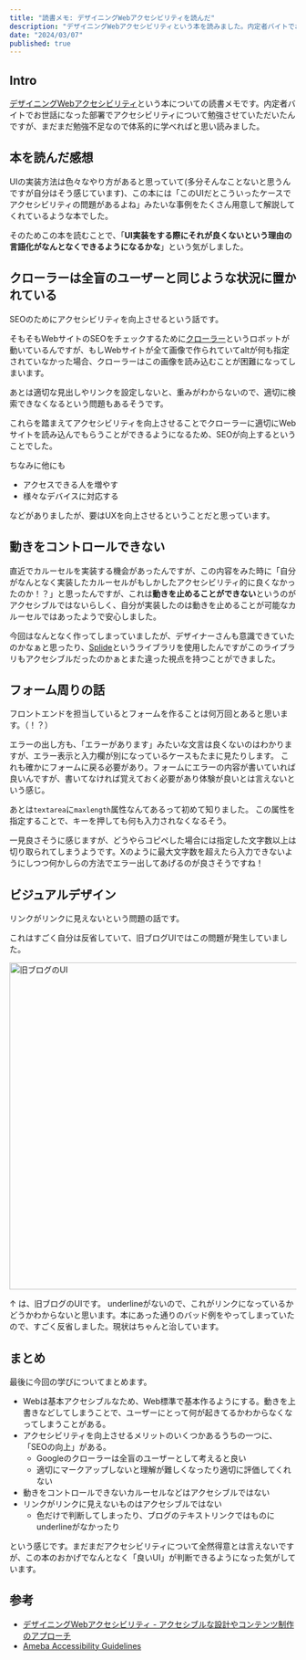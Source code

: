 ```yaml
---
title: "読書メモ: デザイニングWebアクセシビリティを読んだ"
description: "デザイニングWebアクセシビリティという本を読みました。内定者バイトでお世話になった部署でアクセシビリティについて勉強させていただいたんですが、まだまだ勉強不足なので体系的に学びために読みました。"
date: "2024/03/07"
published: true
---
```


## Intro

[デザイニングWebアクセシビリティ](https://www.amazon.co.jp/%E3%83%87%E3%82%B6%E3%82%A4%E3%83%8B%E3%83%B3%E3%82%B0Web%E3%82%A2%E3%82%AF%E3%82%BB%E3%82%B7%E3%83%93%E3%83%AA%E3%83%86%E3%82%A3-%E3%82%A2%E3%82%AF%E3%82%BB%E3%82%B7%E3%83%96%E3%83%AB%E3%81%AA%E8%A8%AD%E8%A8%88%E3%82%84%E3%82%B3%E3%83%B3%E3%83%86%E3%83%B3%E3%83%84%E5%88%B6%E4%BD%9C%E3%81%AE%E3%82%A2%E3%83%97%E3%83%AD%E3%83%BC%E3%83%81-%E5%A4%AA%E7%94%B0%E8%89%AF%E5%85%B8/dp/4862462650/ref=sr_1_1?crid=AJ5NHJT3RTEM&dib=eyJ2IjoiMSJ9.SkIHBl2infKGoAuNg4xpUN_NLeMBTJODQt3t-RBmsiaySYXHjg1jeMrt1yUjDuQQtpPKFAO1HV4o_-DH0gr2TMiOzIWdzrsoij-nMoLOPZti23FPT0ARN-ZYg0u6uZqr39QYrkFVOaHWoexkn16_jJh4eXQd4Ycr1PZkmSbUCj7JlHD2TDzzfuY7pBhOXk__8KDSpMIHTvcZKKY546TWTenPyWumo3DO_m-hKCkJX2RQiAebaFSm8yrmSmZxlIVipcmi_UauZrJz0_EVxo5bm9UiQiKI-y02poRjUfJLksQ.gRwaMb7uHmbERKAwkxA2d-o2HHFZI9uMfgwUEeXPFm8&dib_tag=se&keywords=%E3%83%87%E3%82%B6%E3%82%A4%E3%83%8B%E3%83%B3%E3%82%B0web%E3%82%A2%E3%82%AF%E3%82%BB%E3%82%B7%E3%83%93%E3%83%AA%E3%83%86%E3%82%A3&qid=1709855720&sprefix=%E3%83%87%E3%82%B6%E3%82%A4%E3%83%8B%E3%83%B3%E3%82%B0we%2Caps%2C174&sr=8-1)という本についての読書メモです。内定者バイトでお世話になった部署でアクセシビリティについて勉強させていただいたんですが、まだまだ勉強不足なので体系的に学べればと思い読みました。


## 本を読んだ感想

UIの実装方法は色々なやり方があると思っていて(多分そんなことないと思うんですが自分はそう感じています)、この本には「このUIだとこういったケースでアクセシビリティの問題があるよね」みたいな事例をたくさん用意して解説してくれているような本でした。

そのためこの本を読むことで、「**UI実装をする際にそれが良くないという理由の言語化がなんとなくできるようになるかな**」という気がしました。

## クローラーは全盲のユーザーと同じような状況に置かれている

SEOのためにアクセシビリティを向上させるという話です。

そもそもWebサイトのSEOをチェックするために[クローラー](https://www.seoclarity.net/resources/knowledgebase/what-is-a-site-crawler)というロボットが動いているんですが、もしWebサイトが全て画像で作られていてaltが何も指定されていなかった場合、クローラーはこの画像を読み込むことが困難になってしまいます。

あとは適切な見出しやリンクを設定しないと、重みがわからないので、適切に検索できなくなるという問題もあるそうです。

これらを踏まえてアクセシビリティを向上させることでクローラーに適切にWebサイトを読み込んでもらうことができるようになるため、SEOが向上するということでした。

ちなみに他にも

- アクセスできる人を増やす
- 様々なデバイスに対応する

などがありましたが、要はUXを向上させるということだと思っています。

## 動きをコントロールできない

直近でカルーセルを実装する機会があったんですが、この内容をみた時に「自分がなんとなく実装したカルーセルがもしかしたアクセシビリティ的に良くなかったのか！？」と思ったんですが、これは**動きを止めることができない**というのがアクセシブルではないらしく、自分が実装したのは動きを止めることが可能なカルーセルではあったようで安心しました。

今回はなんとなく作ってしまっていましたが、デザイナーさんも意識できていたのかなぁと思ったり、[Splide](https://splidejs.com/)というライブラリを使用したんですがこのライブラリもアクセシブルだったのかぁとまた違った視点を持つことができました。

## フォーム周りの話

フロントエンドを担当しているとフォームを作ることは何万回とあると思います。（！？）

エラーの出し方も、「エラーがあります」みたいな文言は良くないのはわかりますが、エラー表示と入力欄が別になっているケースもたまに見たりします。
これも確かにフォームに戻る必要があり。フォームにエラーの内容が書いていれば良いんですが、書いてなければ覚えておく必要があり体験が良いとは言えないという感じ。

あとは`textarea`に`maxlength`属性なんてあるって初めて知りました。
この属性を指定することで、キーを押しても何も入力されなくなるそう。

一見良さそうに感じますが、どうやらコピペした場合には指定した文字数以上は切り取られてしまうようです。Xのように最大文字数を超えたら入力できないようにしつつ何かしらの方法でエラー出してあげるのが良さそうですね！

## ビジュアルデザイン

リンクがリンクに見えないという問題の話です。

これはすごく自分は反省していて、旧ブログUIではこの問題が発生していました。

<img width="573" alt="旧ブログのUI" src="https://github.com/yossydev/blog/assets/87469023/7de862f7-c983-42b6-8eb7-e4c012ae3330" />

↑ は、旧ブログのUIです。
underlineがないので、これがリンクになっているかどうかわからないと思います。本にあった通りのバッド例をやってしまっていたので、すごく反省しました。現状はちゃんと治しています。

## まとめ

最後に今回の学びについてまとめます。

- Webは基本アクセシブルなため、Web標準で基本作るようにする。動きを上書きなどしてしまうことで、ユーザーにとって何が起きてるかわからなくなってしまうことがある。
- アクセシビリティを向上させるメリットのいくつかあるうちの一つに、「SEOの向上」がある。
  - Googleのクローラーは全盲のユーザーとして考えると良い
  - 適切にマークアップしないと理解が難しくなったり適切に評価してくれない
- 動きをコントロールできないカルーセルなどはアクセシブルではない
- リンクがリンクに見えないものはアクセシブルではない
  - 色だけで判断してしまったり、ブログのテキストリンクではものにunderlineがなかったり

という感じです。まだまだアクセシビリティについて全然得意とは言えないですが、この本のおかげでなんとなく「良いUI」が判断できるようになった気がしています。

## 参考

- [デザイニングWebアクセシビリティ - アクセシブルな設計やコンテンツ制作のアプローチ](https://www.amazon.co.jp/%E3%83%87%E3%82%B6%E3%82%A4%E3%83%8B%E3%83%B3%E3%82%B0Web%E3%82%A2%E3%82%AF%E3%82%BB%E3%82%B7%E3%83%93%E3%83%AA%E3%83%86%E3%82%A3-%E3%82%A2%E3%82%AF%E3%82%BB%E3%82%B7%E3%83%96%E3%83%AB%E3%81%AA%E8%A8%AD%E8%A8%88%E3%82%84%E3%82%B3%E3%83%B3%E3%83%86%E3%83%B3%E3%83%84%E5%88%B6%E4%BD%9C%E3%81%AE%E3%82%A2%E3%83%97%E3%83%AD%E3%83%BC%E3%83%81-%E5%A4%AA%E7%94%B0%E8%89%AF%E5%85%B8/dp/4862462650/ref=sr_1_1?crid=AJ5NHJT3RTEM&dib=eyJ2IjoiMSJ9.SkIHBl2infKGoAuNg4xpUN_NLeMBTJODQt3t-RBmsiaySYXHjg1jeMrt1yUjDuQQtpPKFAO1HV4o_-DH0gr2TMiOzIWdzrsoij-nMoLOPZti23FPT0ARN-ZYg0u6uZqr39QYrkFVOaHWoexkn16_jJh4eXQd4Ycr1PZkmSbUCj7JlHD2TDzzfuY7pBhOXk__8KDSpMIHTvcZKKY546TWTenPyWumo3DO_m-hKCkJX2RQiAebaFSm8yrmSmZxlIVipcmi_UauZrJz0_EVxo5bm9UiQiKI-y02poRjUfJLksQ.gRwaMb7uHmbERKAwkxA2d-o2HHFZI9uMfgwUEeXPFm8&dib_tag=se&keywords=%E3%83%87%E3%82%B6%E3%82%A4%E3%83%8B%E3%83%B3%E3%82%B0web%E3%82%A2%E3%82%AF%E3%82%BB%E3%82%B7%E3%83%93%E3%83%AA%E3%83%86%E3%82%A3&qid=1709855720&sprefix=%E3%83%87%E3%82%B6%E3%82%A4%E3%83%8B%E3%83%B3%E3%82%B0we%2Caps%2C174&sr=8-1) 
- [Ameba Accessibility Guidelines](https://a11y-guidelines.ameba.design)
